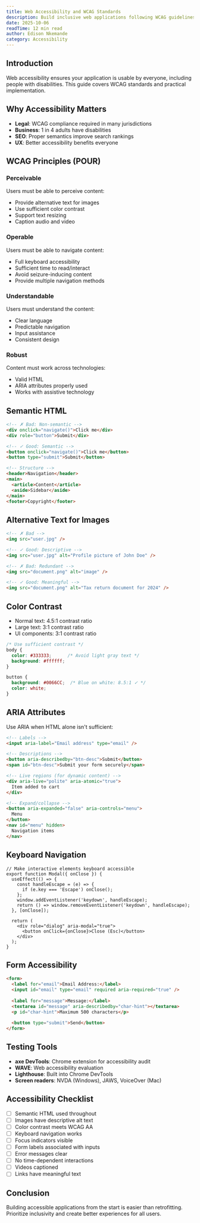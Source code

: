 ```yaml
---
title: Web Accessibility and WCAG Standards
description: Build inclusive web applications following WCAG guidelines, implementing semantic HTML, ARIA, and keyboard navigation.
date: 2025-10-06
readTime: 12 min read
author: Edison Nkemande
category: Accessibility
---
```


## Introduction

Web accessibility ensures your application is usable by everyone, including people with disabilities. This guide covers WCAG standards and practical implementation.

## Why Accessibility Matters

- **Legal**: WCAG compliance required in many jurisdictions
- **Business**: 1 in 4 adults have disabilities
- **SEO**: Proper semantics improve search rankings
- **UX**: Better accessibility benefits everyone

## WCAG Principles (POUR)

### Perceivable
Users must be able to perceive content:
- Provide alternative text for images
- Use sufficient color contrast
- Support text resizing
- Caption audio and video

### Operable
Users must be able to navigate content:
- Full keyboard accessibility
- Sufficient time to read/interact
- Avoid seizure-inducing content
- Provide multiple navigation methods

### Understandable
Users must understand the content:
- Clear language
- Predictable navigation
- Input assistance
- Consistent design

### Robust
Content must work across technologies:
- Valid HTML
- ARIA attributes properly used
- Works with assistive technology

## Semantic HTML

```html
<!-- ✗ Bad: Non-semantic -->
<div onclick="navigate()">Click me</div>
<div role="button">Submit</div>

<!-- ✓ Good: Semantic -->
<button onclick="navigate()">Click me</button>
<button type="submit">Submit</button>

<!-- Structure -->
<header>Navigation</header>
<main>
  <article>Content</article>
  <aside>Sidebar</aside>
</main>
<footer>Copyright</footer>
```

## Alternative Text for Images

```html
<!-- ✗ Bad -->
<img src="user.jpg" />

<!-- ✓ Good: Descriptive -->
<img src="user.jpg" alt="Profile picture of John Doe" />

<!-- ✗ Bad: Redundant -->
<img src="document.png" alt="image" />

<!-- ✓ Good: Meaningful -->
<img src="document.png" alt="Tax return document for 2024" />
```

## Color Contrast

- Normal text: 4.5:1 contrast ratio
- Large text: 3:1 contrast ratio
- UI components: 3:1 contrast ratio

```css
/* Use sufficient contrast */
body {
  color: #333333;      /* Avoid light gray text */
  background: #ffffff;
}

button {
  background: #0066CC;  /* Blue on white: 8.5:1 ✓ */
  color: white;
}
```

## ARIA Attributes

Use ARIA when HTML alone isn't sufficient:

```html
<!-- Labels -->
<input aria-label="Email address" type="email" />

<!-- Descriptions -->
<button aria-describedby="btn-desc">Submit</button>
<span id="btn-desc">Submit your form securely</span>

<!-- Live regions (for dynamic content) -->
<div aria-live="polite" aria-atomic="true">
  Item added to cart
</div>

<!-- Expand/collapse -->
<button aria-expanded="false" aria-controls="menu">
  Menu
</button>
<nav id="menu" hidden>
  Navigation items
</nav>
```

## Keyboard Navigation

```tsx
// Make interactive elements keyboard accessible
export function Modal({ onClose }) {
  useEffect(() => {
    const handleEscape = (e) => {
      if (e.key === 'Escape') onClose();
    };
    window.addEventListener('keydown', handleEscape);
    return () => window.removeEventListener('keydown', handleEscape);
  }, [onClose]);

  return (
    <div role="dialog" aria-modal="true">
      <button onClick={onClose}>Close (Esc)</button>
    </div>
  );
}
```

## Form Accessibility

```html
<form>
  <label for="email">Email Address:</label>
  <input id="email" type="email" required aria-required="true" />
  
  <label for="message">Message:</label>
  <textarea id="message" aria-describedby="char-hint"></textarea>
  <p id="char-hint">Maximum 500 characters</p>
  
  <button type="submit">Send</button>
</form>
```

## Testing Tools

- **axe DevTools**: Chrome extension for accessibility audit
- **WAVE**: Web accessibility evaluation
- **Lighthouse**: Built into Chrome DevTools
- **Screen readers**: NVDA (Windows), JAWS, VoiceOver (Mac)

## Accessibility Checklist

- [ ] Semantic HTML used throughout
- [ ] Images have descriptive alt text
- [ ] Color contrast meets WCAG AA
- [ ] Keyboard navigation works
- [ ] Focus indicators visible
- [ ] Form labels associated with inputs
- [ ] Error messages clear
- [ ] No time-dependent interactions
- [ ] Videos captioned
- [ ] Links have meaningful text

## Conclusion

Building accessible applications from the start is easier than retrofitting. Prioritize inclusivity and create better experiences for all users.
